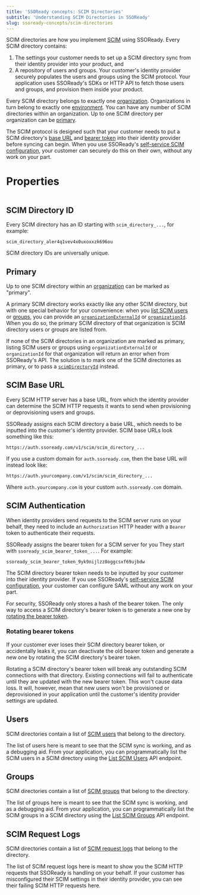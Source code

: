 ```yaml
---
title: 'SSOReady concepts: SCIM Directories'
subtitle: 'Understanding SCIM Directories in SSOReady'
slug: ssoready-concepts/scim-directories
---
```


SCIM directories are how you implement
[SCIM](https://en.wikipedia.org/wiki/System_for_Cross-domain_Identity_Management)
using SSOReady. Every SCIM directory contains:

1. The settings your customer needs to set up a SCIM directory sync from their
identity provider into your product, and
2. A repository of users and groups. Your customer's identity provider securely
populates the users and groups using the SCIM protocol. Your application uses SSOReady's
SDKs or HTTP API to fetch those users and groups, and provision them inside your
product.

Every SCIM directory belongs to exactly one
[organization](/docs/ssoready-concepts/organizations). Organizations in turn
belong to exactly one [environment](/docs/ssoready-concepts/environments). You
can have any number of SCIM directories within an organization. Up to one SCIM
directory per organization can be [primary](#primary).

The SCIM protocol is designed such that your customer needs to put a SCIM
directory's [base URL](#scim-base-url) and [bearer token](#scim-authentication)
into their identity provider before syncing can begin. When you use SSOReady's
[self-service SCIM
configuration](/docs/idp-configuration/enabling-self-service-configuration-for-your-customers),
your customer can securely do this on their own, without any work on
your part.

# Properties

<Frame caption="A SCIM directory, as displayed in the SSOReady web app.">
    <img src="scim-directory.png" alt="" />
</Frame>

## SCIM Directory ID

Every SCIM directory has an ID starting with `scim_directory_...`, for example:

```
scim_directory_aler4q1vev4x0uxoxxzk696ou
```

SCIM directory IDs are universally unique.

## Primary

Up to one SCIM directory within an
[organization](/docs/ssoready-concepts/organizations) can be marked as
"primary".

A primary SCIM directory works exactly like any other SCIM directory,
but with one special behavior for your convenience: when you [list SCIM
users](/docs/scim/scim-quickstart#listing-users) or
[groups](/docs/scim/scim-quickstart#listing-groups), you can provide an
[`organizationExternalId`](/docs/api-reference/scim/list-scim-users#request.query.organizationExternalId)
or
[`organizationId`](/docs/api-reference/scim/list-scim-users#request.query.organizationExternalId).
When you do so, the primary SCIM directory of that organization is SCIM
directory users or groups are listed from.

If none of the SCIM directories in an organization are marked as primary,
listing SCIM users or groups using `organizationExternalId` or `organizationId`
for that organization will return an error when from SSOReady's API.
The solution is to mark one of the SCIM directories as primary, or to pass a
[`scimDirectoryId`](/docs/api-reference/scim/list-scim-users#request.query.scimDirectoryId)
instead.

## SCIM Base URL

Every SCIM HTTP server has a base URL, from which the identity
provider can determine the SCIM HTTP requests it wants to send when provisioning
or deprovisioning users and groups.

SSOReady assigns each SCIM directory a base URL, which needs to be
inputted into the customer's identity provider. SCIM base URLs look something
like this:

```
https://auth.ssoready.com/v1/scim/scim_directory_...
```

If you use a custom domain for `auth.ssoready.com`, then the base URL will
instead look like:

```
https://auth.yourcompany.com/v1/scim/scim_directory_...
```

Where `auth.yourcompany.com` is your custom `auth.ssoready.com` domain.

## SCIM Authentication

When identity providers send requests to the SCIM server runs on your behalf,
they need to include an `Authorization` HTTP header with a `Bearer` token to
authenticate their requests.

SSOReady assigns the bearer token for a SCIM server for you They start with
`ssoready_scim_bearer_token_...`. For example:

```
ssoready_scim_bearer_token_9yk9nijlzz8oggcsxf69ujbdw
```

The SCIM directory bearer token needs to be inputted by your customer into their
identity provider. If you use SSOReady's [self-service SCIM
configuration](/docs/idp-configuration/enabling-self-service-configuration-for-your-customers),
your customer can configure SAML without any work on your part.

For security, SSOReady only stores a hash of the bearer token. The only way to
access a SCIM directory's bearer token is to generate a new one by [rotating the
bearer token](#rotating-bearer-tokens).

### Rotating bearer tokens

If your customer ever loses their SCIM directory bearer token, or
accidentally leaks it, you can deactivate the old bearer token and generate a
new one by rotating the SCIM directory's bearer token.

Rotating a SCIM directory's bearer token will break any outstanding SCIM
connections with that directory. Existing connections will fail to authenticate
until they are updated with the new bearer token. This won't cause data loss. It
will, however, mean that new users won't be provisioned or deprovisioned in your
application until the customer's identity provider settings are updated.

## Users

SCIM directories contain a list of [SCIM
users](/docs/ssoready-concepts/scim-users) that belong to the directory.

The list of users here is meant to see that the SCIM sync is working, and as a
debugging aid. From your application, you can programmatically list the SCIM
users in a SCIM directory using the [List SCIM
Users](/docs/api-reference/scim/list-scim-users) API endpoint.

## Groups

SCIM directories contain a list of [SCIM
groups](/docs/ssoready-concepts/scim-groups) that belong to the directory.

The list of groups here is meant to see that the SCIM sync is working, and as a
debugging aid. From your application, you can programmatically list the SCIM
groups in a SCIM directory using the [List SCIM
Groups](/docs/api-reference/scim/list-scim-groups) API endpoint.

## SCIM Request Logs

SCIM directories contain a list of [SCIM
request logs](/docs/ssoready-concepts/scim-request-logs) that belong to the
directory.

The list of SCIM request logs here is meant to show you the SCIM HTTP requests
that SSOReady is handling on your behalf. If your customer has misconfigured
their SCIM settings in their identity provider, you can see their failing SCIM
HTTP requests here.
